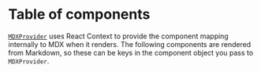 
# Table of components

[`MDXProvider`](/getting-started/#mdxprovider) uses React Context to provide the component mapping
internally to MDX when it renders.
The following components are rendered from Markdown, so these can be keys in the
component object you pass to `MDXProvider`.

<TableOfComponents />
